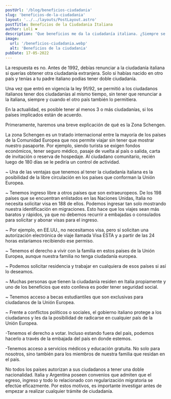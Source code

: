 ```yaml
---
postUrl: '/blog/beneficios-ciudadania'
slug: 'beneficios-de-la-ciudadania'
layout: '../../layouts/PostLayout.astro'
postTitle: Beneficios de la Ciudadania Italiana
author: Loli ❤️
description: 'Que beneficios me da la ciudadanía italiana. ¿Siempre se pudo obtener?'
image:
  url: '/beneficios-ciudadania.webp'
  alt: 'Beneficios de la ciudadania'
pubDate: 17-05-2022
---
```



<BlogTitle text="¿Siempre se pudo tener doble ciudadanía?" />

La respuesta es no. Antes de 1992, debías renunciar a la ciudadanía italiana si querías obtener otra ciudadanía extranjera. Solo si habías nacido en otro país y tenías a tu padre italiano podías tener doble ciudadanía.

Una vez que entró en vigencia la ley 91/92, se permitió a los ciudadanos italianos tener dos ciudadanías al mismo tiempo, sin tener que renunciar a la italiana, siempre y cuando el otro país también lo permitiera.

En la actualidad, es posible tener al menos 3 o más ciudadanías, si los países implicados están de acuerdo.

<BlogTitle text="Beneficios sin tener residencia legal" />

Primeramente, haremos una breve explicación de qué es la Zona Schengen.

La zona Schengen es un tratado internacional entre la mayoría de los países de la Comunidad Europea que nos permite viajar sin tener que mostrar nuestro pasaporte. Por ejemplo, siendo turista se exigen fondos económicos, tener seguro médico, pasaje de vuelta al país o salida, carta de invitación o reserva de hospedaje. Al ciudadano comunitario, recién luego de 180 días se le pediría un control de actividad.

~ Una de las ventajas que tenemos al tener la ciudadanía italiana es la posibilidad de la libre circulación en los países que conforman la Unión Europea.

~ Tenemos ingreso libre a otros países que son extraeuropeos. De los 198 países que se encuentran enlistados en las Naciones Unidas, Italia no necesita solicitar visa en 188 de ellos. Podemos ingresar tan solo mostrando nuestra identificación en migraciones. Esto hace que los viajes sean más baratos y rápidos, ya que no debemos recurrir a embajadas o consulados para solicitar y abonar visas para el ingreso.

~ Por ejemplo, en EE.UU., no necesitamos visa, pero sí solicitan una autorización electrónica de viaje llamada Visa ESTA y a partir de las 24 horas estaríamos recibiendo ese permiso.

~ Tenemos el derecho a vivir con la familia en estos países de la Unión Europea, aunque nuestra familia no tenga ciudadanía europea.

~ Podemos solicitar residencia y trabajar en cualquiera de esos países si así lo deseamos.

~ Muchas personas que tienen la ciudadanía residen en Italia propiamente y uno de los beneficios que esto conlleva es poder tener seguridad social.

~ Tenemos acceso a becas estudiantiles que son exclusivas para ciudadanos de la Unión Europea.

~ Frente a conflictos políticos o sociales, el gobierno italiano protege a los ciudadanos y les da la posibilidad de radicarse en cualquier país de la Unión Europea.

<BlogTitle text="¿Que otros beneficios tengo si ademas resido en Italia?" />

-Tenemos el derecho a votar. Incluso estando fuera del país, podemos hacerlo a través de la embajada del país en donde estemos.

-Tenemos acceso a servicios médicos y educación gratuita. No solo para nosotros, sino también para los miembros de nuestra familia que residan en el país.

<BlogTitle text="¿Hay excepciones con la doble nacionalidad?" />

No todos los países autorizan a sus ciudadanos a tener una doble nacionalidad. Italia y Argentina poseen convenios que admiten que el egreso, ingreso y todo lo relacionado con regularización migratoria se efectúe eficazmente. Por estos motivos, es importante investigar antes de empezar a realizar cualquier trámite de ciudadanía.
